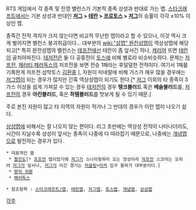 RTS 게임에서 각 종족 및 진영 밸런스가 기본적 종족 상성과 반대로 가는 맵. [[스타크래프트]]에서는 기본 상성과 반대인 '''[[저그]] > [[테란]] > [[프로토스]] > [[저그]]'''의 승률이 각각 ±10% 이상인 맵.

종족간 전적 격차가 크지 않는다면 비교적 무난한 맵이라고 할 수 있으나, 이것 역시 크게 벌어지면 밸런스 붕괴취급이다... 대부분의 [[wiki:"섬맵" 완전섬맵]]이 역상성맵에 해당되고[* 특히 완전섬맵의 밸런스는 [[테프전]]에선 테란이 좀 앞서긴 하나, [[우주모함|캐리어]] 뜨면 [[테란]]이 골치아파진다. [[테저전]]은 둘 다 공중전이 [[프로토스|토스]]에 비해 별로라 비슷비슷하다. 문제는 [[저프전]], [[채러티]],[[패러독스]]의 저프전을 보면 전승 1패라는 후덜덜한 전적이다. 여기서 1패를 기록한게 저프전 섬막토스 [[김환중]] ], 자원이 미네랄에 비해 가스가 매우 많을 경우에는 [[저그맵]]이 되는 경우가 많지만 간혹 역상성맵이 되기도 한다.[* [[저그]] 이외의 타 종족이 3가스 이상을 쉽게 가져갈 수 있는 경우 [[테저전]]의 경우 '''탱크블러드''' 혹은 '''베슬블러드'''를, [[저프전]]의 경우 '''아칸블러드''', 혹은 '''하템블러드'''를 맛보게 될 수 있기 때문.]

주로 본진 자원이 많고 타 지역의 자원이 적거나 그 반대의 경우가 이런 맵이 나오기 쉽다.

[[상성맵]]에 비해서는 잘 나오지 않는 편이다. 리그 초반에는 역상성 전적이 나타나더라도, 시간이 지날수록 상성이 앞서는 종족이 나중에 다 따라잡기 때문으로, 나중에는 [[개념맵]]으로 발전하는 경우가 있다.

 * 대표적인 맵
  * [[팔진도]][* [[프프전]] 맵이었기에 [[저그]]가 스나이핑하러 오는 양상이라 [[저프전]] 스코어는 오히려 [[저그]]가 앞서나, [[저그]]가 이긴 경기는 [[저글링]]+[[러커]] 입구 돌파가 대부분이다.]
  * [[왕의 귀환]]
  * [[패러독스]]

 * 참조항목 : [[스타크래프트/맵]], [[테란맵]], [[저그맵]], [[토스맵]], [[개념맵]], [[상성맵]]

[[각주]]
